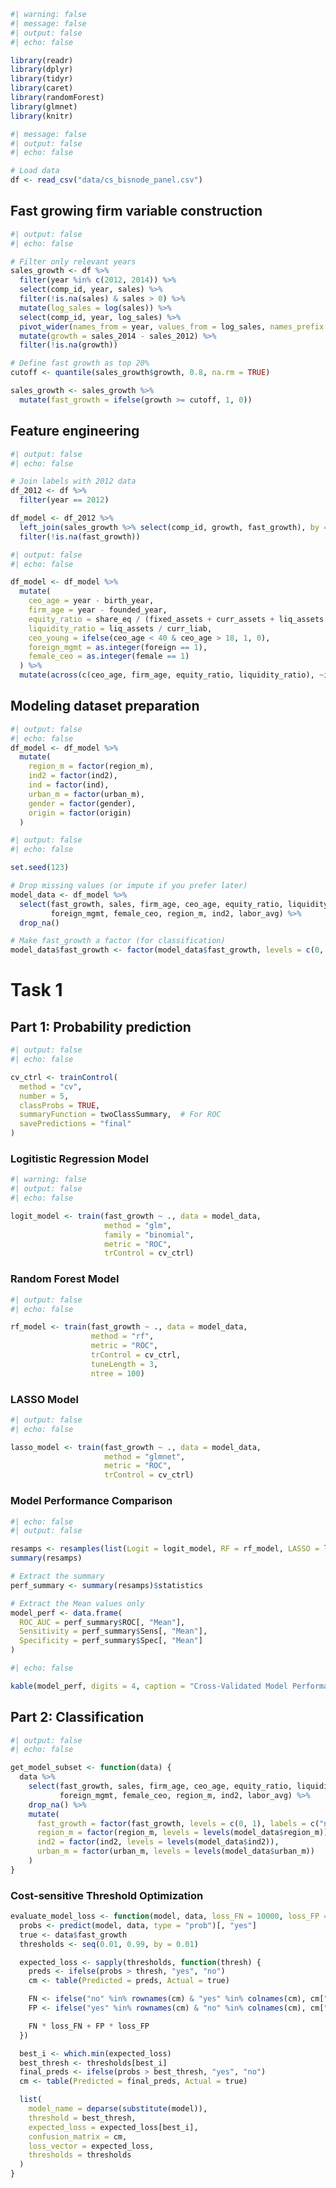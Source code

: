 ```r
#| warning: false
#| message: false
#| output: false
#| echo: false

library(readr)
library(dplyr)
library(tidyr)
library(caret)
library(randomForest)
library(glmnet)
library(knitr)
```

```r
#| message: false
#| output: false
#| echo: false

# Load data
df <- read_csv("data/cs_bisnode_panel.csv")
```
## Fast growing firm variable construction

```r
#| output: false
#| echo: false

# Filter only relevant years
sales_growth <- df %>%
  filter(year %in% c(2012, 2014)) %>%
  select(comp_id, year, sales) %>%
  filter(!is.na(sales) & sales > 0) %>%
  mutate(log_sales = log(sales)) %>%
  select(comp_id, year, log_sales) %>%
  pivot_wider(names_from = year, values_from = log_sales, names_prefix = "sales_") %>%
  mutate(growth = sales_2014 - sales_2012) %>%
  filter(!is.na(growth))

# Define fast growth as top 20% 
cutoff <- quantile(sales_growth$growth, 0.8, na.rm = TRUE)

sales_growth <- sales_growth %>%
  mutate(fast_growth = ifelse(growth >= cutoff, 1, 0))
```
## Feature engineering

```r
#| output: false
#| echo: false

# Join labels with 2012 data
df_2012 <- df %>%
  filter(year == 2012)

df_model <- df_2012 %>%
  left_join(sales_growth %>% select(comp_id, growth, fast_growth), by = "comp_id") %>%
  filter(!is.na(fast_growth))
```

```r
#| output: false
#| echo: false

df_model <- df_model %>%
  mutate(
    ceo_age = year - birth_year,
    firm_age = year - founded_year,
    equity_ratio = share_eq / (fixed_assets + curr_assets + liq_assets + intang_assets),
    liquidity_ratio = liq_assets / curr_liab,
    ceo_young = ifelse(ceo_age < 40 & ceo_age > 18, 1, 0),
    foreign_mgmt = as.integer(foreign == 1),
    female_ceo = as.integer(female == 1)
  ) %>%
  mutate(across(c(ceo_age, firm_age, equity_ratio, liquidity_ratio), ~ifelse(is.infinite(.) | is.nan(.), NA, .)))
```
## Modeling dataset preparation

```r
#| output: false
#| echo: false
df_model <- df_model %>%
  mutate(
    region_m = factor(region_m),
    ind2 = factor(ind2),
    ind = factor(ind),
    urban_m = factor(urban_m),
    gender = factor(gender),
    origin = factor(origin)
  )
```

```r
#| output: false
#| echo: false

set.seed(123)

# Drop missing values (or impute if you prefer later)
model_data <- df_model %>%
  select(fast_growth, sales, firm_age, ceo_age, equity_ratio, liquidity_ratio,
         foreign_mgmt, female_ceo, region_m, ind2, labor_avg) %>%
  drop_na()

# Make fast_growth a factor (for classification)
model_data$fast_growth <- factor(model_data$fast_growth, levels = c(0, 1), labels = c("no", "yes"))
```

# Task 1
## Part 1: Probability prediction 

```r
#| output: false
#| echo: false

cv_ctrl <- trainControl(
  method = "cv",
  number = 5,
  classProbs = TRUE,
  summaryFunction = twoClassSummary,  # For ROC
  savePredictions = "final"
)
```

### Logitistic Regression  Model

```r
#| warning: false
#| output: false
#| echo: false

logit_model <- train(fast_growth ~ ., data = model_data,
                     method = "glm",
                     family = "binomial",
                     metric = "ROC",
                     trControl = cv_ctrl)
```
### Random Forest Model

```r
#| output: false
#| echo: false

rf_model <- train(fast_growth ~ ., data = model_data,
                  method = "rf",
                  metric = "ROC",
                  trControl = cv_ctrl,
                  tuneLength = 3,
                  ntree = 100)
```

### LASSO Model

```r
#| output: false
#| echo: false

lasso_model <- train(fast_growth ~ ., data = model_data,
                     method = "glmnet",
                     metric = "ROC",
                     trControl = cv_ctrl)
```

### Model Performance Comparison 
```r
#| echo: false
#| output: false

resamps <- resamples(list(Logit = logit_model, RF = rf_model, LASSO = lasso_model))
summary(resamps)

# Extract the summary
perf_summary <- summary(resamps)$statistics

# Extract the Mean values only
model_perf <- data.frame(
  ROC_AUC = perf_summary$ROC[, "Mean"],
  Sensitivity = perf_summary$Sens[, "Mean"],
  Specificity = perf_summary$Spec[, "Mean"]
)
```

```r
#| echo: false

kable(model_perf, digits = 4, caption = "Cross-Validated Model Performance")
```
## Part 2: Classification

```r
#| output: false
#| echo: false

get_model_subset <- function(data) {
  data %>%
    select(fast_growth, sales, firm_age, ceo_age, equity_ratio, liquidity_ratio,
           foreign_mgmt, female_ceo, region_m, ind2, labor_avg) %>%
    drop_na() %>%
    mutate(
      fast_growth = factor(fast_growth, levels = c(0, 1), labels = c("no", "yes")),
      region_m = factor(region_m, levels = levels(model_data$region_m)),
      ind2 = factor(ind2, levels = levels(model_data$ind2)),
      urban_m = factor(urban_m, levels = levels(model_data$urban_m))
    )
}
```
### Cost-sensitive Threshold Optimization

```r
evaluate_model_loss <- function(model, data, loss_FN = 10000, loss_FP = 2000) {
  probs <- predict(model, data, type = "prob")[, "yes"]
  true <- data$fast_growth
  thresholds <- seq(0.01, 0.99, by = 0.01)

  expected_loss <- sapply(thresholds, function(thresh) {
    preds <- ifelse(probs > thresh, "yes", "no")
    cm <- table(Predicted = preds, Actual = true)

    FN <- ifelse("no" %in% rownames(cm) & "yes" %in% colnames(cm), cm["no", "yes"], 0)
    FP <- ifelse("yes" %in% rownames(cm) & "no" %in% colnames(cm), cm["yes", "no"], 0)

    FN * loss_FN + FP * loss_FP
  })

  best_i <- which.min(expected_loss)
  best_thresh <- thresholds[best_i]
  final_preds <- ifelse(probs > best_thresh, "yes", "no")
  cm <- table(Predicted = final_preds, Actual = true)

  list(
    model_name = deparse(substitute(model)),
    threshold = best_thresh,
    expected_loss = expected_loss[best_i],
    confusion_matrix = cm,
    loss_vector = expected_loss,
    thresholds = thresholds
  )
}
```
